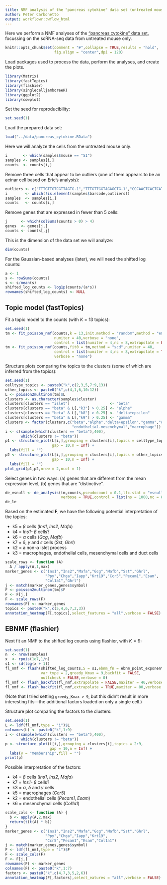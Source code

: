 ```yaml
---
title: NMF analysis of the "pancreas cytokine" data set (untreated mouse only)
author: Peter Carbonetto
output: workflowr::wflow_html
---
```


Here we perform a NMF analyses of the
["pancreas cytokine" data set](pancreas_cytokine.html), focussing on
the scRNA-seq data from untreated mouse only.

```r
knitr::opts_chunk$set(comment = "#",collapse = TRUE,results = "hold",
                      fig.align = "center",dpi = 120)
```

Load packages used to process the data, perform the analyses, and
create the plots.

```r
library(Matrix)
library(fastTopics)
library(flashier)
library(singlecelljamboreeR)
library(ggplot2)
library(cowplot)
```

Set the seed for reproducibility:

```r
set.seed(1)
```

Load the prepared data set:

```r
load("../data/pancreas_cytokine.RData")
```

Here we will analyze the cells from the untreated mouse only:

```r
i       <- which(samples$mouse == "S1")
samples <- samples[i,]
counts  <- counts[i,]
```

Remove three cells that appear to be outliers (one of them appears to
be an acinar cell based on Eric's analysis):

```r
outliers <- c("TTTGTTGTCGTTAGTG-1","TTTGTTGGTAGAGCTG-1","CCCAACTCACTCATAG-1")
i        <- which(!is.element(samples$barcode,outliers))
samples  <- samples[i,]
counts   <- counts[i,]
```

Remove genes that are expressed in fewer than 5 cells:

```r
j      <- which(colSums(counts > 0) > 4)
genes  <- genes[j,]
counts <- counts[,j]
```

This is the dimension of the data set we will analyze:

```r
dim(counts)
```

For the Gaussian-based analyses (later), we will need the shifted log
counts:

```r
a <- 1
s <- rowSums(counts)
s <- s/mean(s)
shifted_log_counts <- log1p(counts/(a*s))
rownames(shifted_log_counts) <- NULL
```

## Topic model (fastTopics)

Fit a topic model to the counts (with $K = 13$ topics):

```r
set.seed(1)
tm <- fit_poisson_nmf(counts,k = 13,init.method = "random",method = "em",
                      numiter = 40,verbose = "none",
					  control = list(numiter = 4,nc = 8,extrapolate = FALSE))
tm <- fit_poisson_nmf(counts,fit0 = tm,method = "scd",numiter = 40,
                      control = list(numiter = 4,nc = 8,extrapolate = TRUE),
					  verbose = "none")
```

Structure plots comparing the topics to the clusters (some of which
are inferred from the topics):

```r
set.seed(1)
celltype_topics <- paste0("k",c(2,3,5,7:9,13))
other_topics <- paste0("k",c(4,1,6,10:12))
L <- poisson2multinom(tm)$L
clusters <- as.character(samples$cluster)
clusters[clusters == "islet"]                  <- "beta"
clusters[clusters == "beta" & L[,"k3"] > 0.25] <- "alpha"
clusters[clusters == "beta" & L[,"k8"] > 0.25] <- "delta+epsilon"
clusters[clusters == "beta" & L[,"k9"] > 0.25] <- "gamma"
clusters <- factor(clusters,c("beta","alpha","delta+epsilon","gamma","duct",
                              "endothelial-mesenchymal","macrophage"))
i <- c(sample(which(clusters == "beta"),400),
       which(clusters != "beta"))
p1 <- structure_plot(L[i,],grouping = clusters[i],topics = celltype_topics,
                     gap = 10,n = Inf) +
  labs(fill = "")
p2 <- structure_plot(L[i,],grouping = clusters[i],topics = other_topics,
                     gap = 10,n = Inf) +
  labs(fill = "")
plot_grid(p1,p2,nrow = 2,ncol = 1)
```

Select genes in two ways: (a) genes that are different from the mean
expression level, (b) genes that are "distinctive".

```r
de_vsnull <- de_analysis(tm,counts,pseudocount = 0.1,lfc.stat = "vsnull",
                         verbose = TRUE,control = list(ns = 1000,nc = 8))
de_le
```

Based on the estimated $\mathbf{F}$, we have the following potential
interpretation of the topics:

+ k5 = $\beta$ cells (*Ins1*, *Ins2*, *Mafa*)
+ k4 = *Ins1-* $\beta$ cells?
+ k6 = $\alpha$ cells (*Gcg*, *Mafb*)
+ k7 = $\delta$, $\gamma$ and $\epsilon$ cells (*Sst*, *Ghrl*)
+ k2 = a non-$\alpha$ islet process
+ k3 = macrophages, endothelial cells, mesenchymal cells and duct cells

```r
scale_rows <- function (A)
  A / apply(A,1,max)
marker_genes <- c("Ins1","Ins2","Mafa","Gcg","Mafb","Sst","Ghrl",
                  "Ppy","Chga","Iapp","Krt19","Ccr5","Pecam1","Esam",
				  "Col1a1","Ghrl")
j <- match(marker_genes,genes$symbol)
F <- poisson2multinom(tm)$F
F <- F[j,]
F <- scale_rows(F)
rownames(F) <- marker_genes
topics <- paste0("k",c(5,4,6,7,2,3))
annotation_heatmap(F[,topics],select_features = "all",verbose = FALSE)
```

## EBNMF (flashier)

Next fit an NMF to the shifted log counts using flashier, with $K =
9$:

```r
set.seed(1)
n  <- nrow(samples)
x  <- rpois(1e7,1/n)
s1 <- sd(log(x + 1))
fl_nmf <- flash(shifted_log_counts,S = s1,ebnm_fn = ebnm_point_exponential,
                var_type = 2,greedy_Kmax = 9,backfit = FALSE,
				nullcheck = FALSE,verbose = 0)
fl_nmf <- flash_backfit(fl_nmf,extrapolate = FALSE,maxiter = 40,verbose = 0)
fl_nmf <- flash_backfit(fl_nmf,extrapolate = TRUE,maxiter = 80,verbose = 0)
```

(Note that I tried setting `greedy_Kmax > 9`, but this didn't result
in more interesting fits—the additional factors loaded on only a
single cell.)

Structure plot comparing the factors to the clusters:

```r
set.seed(1)
L <- ldf(fl_nmf,type = "i")$L
colnames(L) <- paste0("k",1:9)
i <- c(sample(which(clusters == "beta"),400),
       which(clusters != "beta"))
p <- structure_plot(L[i,],grouping = clusters[i],topics = 2:9,
                    gap = 10,n = Inf) +
  labs(y = "membership",fill = "")
print(p)
```

Possible interpretation of the factors:

+ k4 = $\beta$ cells (*Ins1*, *Ins2*, *Mafa*)
+ k7 = *Ins1-* $\beta$ cells?
+ k3 = $\alpha$, $\delta$ and $\gamma$ cells
+ k5 = macrophages (*Ccr5*)
+ k2 = endothelial cells (*Pecam1*, *Esam*)
+ k6 = mesenchymal cells (*Col1a1*)

```r
scale_cols <- function (A) {
  b <- apply(A,2,max)
  return(t(t(A) * b))
}
marker_genes <- c("Ins1","Ins2","Mafa","Gcg","Mafb","Sst","Ghrl",
                  "Ppy","Chga","Iapp","Krt19",
                  "Ccr5","Pecam1","Esam","Col1a1")
j <- match(marker_genes,genes$symbol)
F <- ldf(fl_nmf,type = "i")$F
F <- scale_cols(F)
F <- F[j,]
rownames(F) <- marker_genes
colnames(F) <- paste0("k",1:7)
factors <- paste0("k",c(4,7,3,5,2,6))
annotation_heatmap(F[,factors],select_eatures = "all",verbose = FALSE)
```
